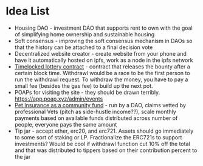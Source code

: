 = Idea List =

* Housing DAO - investment DAO that supports rent to own with the goal of simplifying home ownership and sustainable housing
* Soft consensus - improving the soft consensus mechanism in DAOs so that the history can be attached to a final decision vote
* Decentralized website creator - create website from your phone and have it automatically hosted on ipfs, work as a node in the ipfs network
* [[Timelocked lottery contract]] - contract that releases the bounty after a certain block time. Withdrawl would be a race to be the first person to run the withdrawl request. To withdraw the money, you have to pay a small fee (besides the gas fee) to build up the next pot.
* POAPs for visiting the site - they should be drawn terribly. https://app.poap.xyz/admin/events
* [[Pet Insurance as a community fund]] - run by a DAO, claims vetted by professional Vets (pitch as side-hustle income??), scale monthly payments based on available funds distributed across number of people, everyone pays the same amount
* Tip jar - accept ether, erc20, and erc721. Assets should go immediately to some sort of staking or LP. Fractionalize the ERC721s to support investments? Would be cool if withdrawl function cut 10% off the total and that was distributed to tippers based on their contribution percent to the jar
